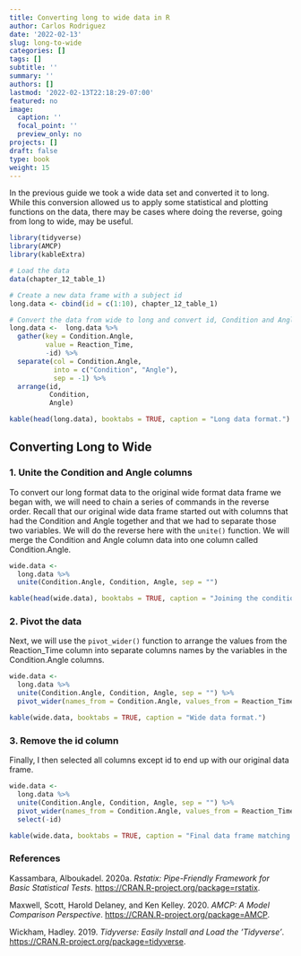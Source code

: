 ```yaml
---
title: Converting long to wide data in R
author: Carlos Rodriguez
date: '2022-02-13'
slug: long-to-wide
categories: []
tags: []
subtitle: ''
summary: ''
authors: []
lastmod: '2022-02-13T22:18:29-07:00'
featured: no
image:
  caption: ''
  focal_point: ''
  preview_only: no
projects: []
draft: false
type: book
weight: 15
---
```


In the previous guide we took a wide data set and converted it to long. While this conversion allowed us to apply some statistical and plotting functions on the data, there may be cases where doing the reverse, going from long to wide, may be useful.

```r
library(tidyverse)
library(AMCP)
library(kableExtra)

# Load the data
data(chapter_12_table_1)
```

<!-- Create the long data frame -->
```r
# Create a new data frame with a subject id
long.data <- cbind(id = c(1:10), chapter_12_table_1)

# Convert the data from wide to long and convert id, Condition and Angle to factor
long.data <-  long.data %>% 
  gather(key = Condition.Angle, 
         value = Reaction_Time, 
         -id) %>%
  separate(col = Condition.Angle, 
           into = c("Condition", "Angle"), 
           sep = -1) %>%
  arrange(id, 
          Condition, 
          Angle)

kable(head(long.data), booktabs = TRUE, caption = "Long data format.")
```

## Converting Long to Wide
### 1. Unite the Condition and Angle columns
To convert our long format data to the original wide format data frame we began with, we will need to chain a series of commands in the reverse order. Recall that our original wide data frame started out with columns that had the Condition and Angle together and that we had to separate those two variables. We will do the reverse here with the `unite()` function. We will merge the Condition and Angle column data into one column called Condition.Angle. 
```r
wide.data <- 
  long.data %>%
  unite(Condition.Angle, Condition, Angle, sep = "")
```
```r
kable(head(wide.data), booktabs = TRUE, caption = "Joining the condition and angle column cells.")
```

### 2. Pivot the data
Next, we will use the `pivot_wider()` function to arrange the values from the Reaction_Time column into separate columns names by the variables in the Condition.Angle columns.
```r
wide.data <- 
  long.data %>%
  unite(Condition.Angle, Condition, Angle, sep = "") %>%
  pivot_wider(names_from = Condition.Angle, values_from = Reaction_Time)
```

```r
kable(wide.data, booktabs = TRUE, caption = "Wide data format.")
```

### 3. Remove the id column
Finally, I then selected all columns except id to end up with our original data frame.
```r
wide.data <- 
  long.data %>%
  unite(Condition.Angle, Condition, Angle, sep = "") %>%
  pivot_wider(names_from = Condition.Angle, values_from = Reaction_Time) %>%
  select(-id)
```
```r
kable(wide.data, booktabs = TRUE, caption = "Final data frame matching the original chapter_12_table_1 data.")
```

### References
<div id="refs" class="references">


<div id="ref-R-rstatix">

Kassambara, Alboukadel. 2020a. *Rstatix: Pipe-Friendly Framework for Basic Statistical Tests*. <https://CRAN.R-project.org/package=rstatix>.

</div>

<div id="ref-R-AMCP">

Maxwell, Scott, Harold Delaney, and Ken Kelley. 2020. *AMCP: A Model Comparison Perspective*. <https://CRAN.R-project.org/package=AMCP>.

</div>


<div id="ref-R-tidyverse">

Wickham, Hadley. 2019. *Tidyverse: Easily Install and Load the ’Tidyverse’*. <https://CRAN.R-project.org/package=tidyverse>.

</div>

</div>
